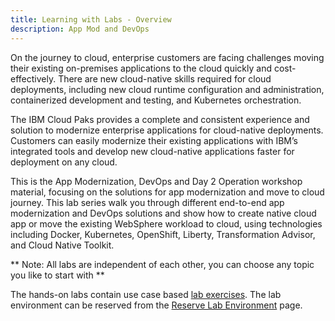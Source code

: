 ```yaml
---
title: Learning with Labs - Overview
description: App Mod and DevOps
---
```


On the journey to cloud, enterprise customers are facing challenges moving their existing on-premises applications to the cloud quickly and cost-effectively.  There are new cloud-native skills required for cloud deployments, including new cloud runtime configuration and administration, containerized development and testing, and Kubernetes orchestration. 

The IBM Cloud Paks provides a complete and consistent experience and solution to modernize enterprise applications for cloud-native deployments. Customers can easily modernize their existing applications with IBM’s integrated tools and develop new cloud-native applications faster for deployment on any cloud.  

This is the App Modernization, DevOps and Day 2 Operation workshop material, focusing on the solutions for app modernization and move to cloud journey. This lab series walk you through different end-to-end app modernization and DevOps solutions and show how to create native cloud app or move the existing WebSphere workload to cloud, using technologies including Docker, Kubernetes, OpenShift, Liberty, Transformation Advisor, and Cloud Native Toolkit. 

** Note: All labs are independent of each other, you can choose any topic you like to start with **

The hands-on labs contain use case based [lab exercises](/labs/). The lab environment can be reserved from the [Reserve Lab Environment](/labs/env-reservation) page.

